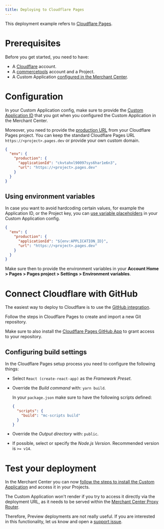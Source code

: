 ```yaml
---
title: Deploying to Cloudflare Pages
---
```


This deployment example refers to [Cloudflare Pages](https://developers.cloudflare.com/pages/).

# Prerequisites

Before you get started, you need to have:

- A [Cloudflare](https://dash.cloudflare.com) account.
- A [commercetools](https://docs.commercetools.com/getting-started) account and a Project.
- A Custom Application [configured in the Merchant Center](https://docs.commercetools.com/merchant-center/managing-custom-applications).

# Configuration

In your Custom Application config, make sure to provide the [Custom Application ID](/api-reference/application-config#envproductionapplicationid) that you got when you configured the Custom Application in the Merchant Center.

Moreover, you need to provide the [production URL](/api-reference/application-config#envproductionurl) from your Cloudflare Pages project. You can keep the standard Cloudflare Pages URL `https://<project>.pages.dev` or provide your own custom domain.

```json title="custom-application-config.json"
{
  "env": {
    "production": {
      "applicationId": "ckvtahxl90097sys6har1e6n3",
      "url": "https://<project>.pages.dev"
    }
  }
}
```

## Using environment variables

In case you want to avoid hardcoding certain values, for example the Application ID, or the Project key, you can [use variable placeholders](/api-reference/application-config#using-variable-placeholders) in your Custom Application config.

```json title="custom-application-config.json" highlightLines="4"
{
  "env": {
    "production": {
      "applicationId": "${env:APPLICATION_ID}",
      "url": "https://<project>.pages.dev"
    }
  }
}
```

Make sure then to provide the environment variables in your **Account Home > Pages > Pages project > Settings > Environment variables**.

# Connect Cloudflare with GitHub

The easiest way to deploy to Cloudflare is to use the [GitHub integration](https://developers.cloudflare.com/pages/platform/github-integration).

Follow the steps in Cloudflare Pages to create and import a new Git repository.

<Info>

Make sure to also install the [Cloudflare Pages GitHub App](https://github.com/apps/cloudflare-pages) to grant access to your repository.

</Info>

## Configuring build settings

In the Cloudflare Pages setup process you need to configure the following things:

* Select `React (create-react-app)` as the *Framework Preset*.
* Override the *Build command* with: `yarn build`.

  <Info>

  In your `package.json` make sure to have the following scripts defined:

  ```json title="package.json"
  {
    "scripts": {
      "build": "mc-scripts build"
    }
  }
  ```

  </Info>

* Override the *Output directory* with: `public`.
* If possible, select or specify the *Node.js Version*. Recommended version is `>= v14`.

# Test your deployment

In the Merchant Center you can now [follow the steps to install the Custom Application](https://docs.commercetools.com/merchant-center/managing-custom-applications) and access it in your Projects.

<Warning>

The Custom Application won't render if you try to access it directly via the deployment URL, as it needs to be served within the [Merchant Center Proxy Router](/concepts/merchant-center-proxy-router).

Therefore, Preview deployments are not really useful. If you are interested in this functionality, let us know and open a [support issue](https://github.com/commercetools/merchant-center-application-kit/issues/new/choose).

</Warning>
